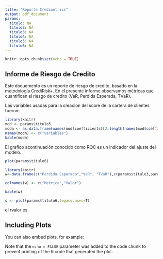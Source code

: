 ```yaml
---
title: "Reporte Credimetrics"
output: pdf_document
params:
  titulo: NA
  titulo2: NA
  titulo3: NA
  titulo4: NA
  titulo5: NA
  titulo6: NA
---
```


```r
knitr::opts_chunk$set(echo = TRUE)
```

##  Informe de Riesgo de Credito

Este docuemento es un reporte de riesgo de credito, basado en la metodología CrediRisk+. En el presente informe observamos métricas que cuantifican el riesgo de credito (VaR, Perdida Esperada, TVaR).

Las variables usadas para la creacion del score de la cartera de clientes fueron:

```r
library(knitr)
mod <- params$titulo5
modn <- as.data.frame(names(mod$coefficients)[2:length(names(mod$coefficients))])
names(modn) <- c("Variables")
kable(modn)
```

El grafico acontinuación conocido como ROC es un indicador del ajuste del modelo.

```r
plot(params$titulo6)
```


```r
library(knitr)
w<-data.frame(c("Perdida Esperada","VaR", "TVaR"),c(params$titulo3,params$titulo2,params$titulo4))

colnames(w) <- c("Metrica","Valor")

kable(w)

```


```r
s <- plot(params$titulo6,legacy.axes=T)

```

el rvalor es: 


## Including Plots

You can also embed plots, for example:

Note that the `echo = FALSE` parameter was added to the code chunk to prevent printing of the R code that generated the plot.

